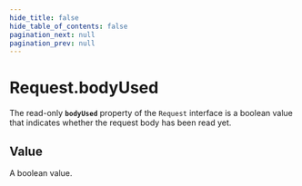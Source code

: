 ```yaml
---
hide_title: false
hide_table_of_contents: false
pagination_next: null
pagination_prev: null
---
```

# Request.bodyUsed

The read-only **`bodyUsed`** property of the
`Request` interface is a boolean value that indicates
whether the request body has been read yet.

## Value

A boolean value.
